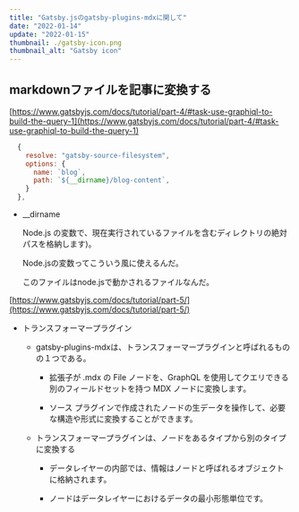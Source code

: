 ```yaml
---
title: "Gatsby.jsのgatsby-plugins-mdxに関して"
date: "2022-01-14"
update: "2022-01-15"
thumbnail: ./gatsby-icon.png
thumbnail_alt: "Gatsby icon"
---
```



## markdownファイルを記事に変換する

[https://www.gatsbyjs.com/docs/tutorial/part-4/#task-use-graphiql-to-build-the-query-1](https://www.gatsbyjs.com/docs/tutorial/part-4/#task-use-graphiql-to-build-the-query-1)

```js
  {
    resolve: "gatsby-source-filesystem",
    options: {
      name: `blog`,
      path: `${__dirname}/blog-content`,
    }
  },
```

* __dirname

  Node.js の変数で、現在実行されているファイルを含むディレクトリの絶対パスを格納します)。

  Node.jsの変数ってこういう風に使えるんだ。

  このファイルはnode.jsで動かされるファイルなんだ。


[https://www.gatsbyjs.com/docs/tutorial/part-5/](https://www.gatsbyjs.com/docs/tutorial/part-5/)

* トランスフォーマープラグイン

  * gatsby-plugins-mdxは、トランスフォーマープラグインと呼ばれるものの１つである。

    * 拡張子が .mdx の File ノードを、GraphQL を使用してクエリできる別のフィールドセットを持つ MDX ノードに変換します。

    * ソース プラグインで作成されたノードの生データを操作して、必要な構造や形式に変換することができます。

  * トランスフォーマープラグインは、ノードをあるタイプから別のタイプに変換する

    * データレイヤーの内部では、情報はノードと呼ばれるオブジェクトに格納されます。

    * ノードはデータレイヤーにおけるデータの最小形態単位です。
